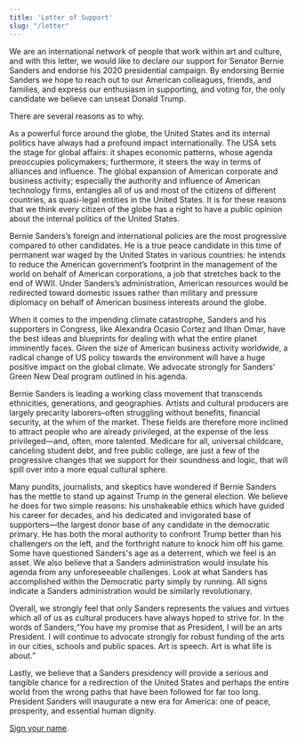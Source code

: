---
title: 'Letter of Support'
slug: "/letter"
---


We are an international network of people that work within art and culture, and with this letter, we would like to declare our support for Senator Bernie Sanders and endorse his 2020 presidential campaign. By endorsing Bernie Sanders we hope to reach out to our American colleagues, friends, and families, and express our enthusiasm in supporting, and voting for, the only candidate we believe can unseat Donald Trump.

There are several reasons as to why.

As a powerful force around the globe, the United States and its internal politics have always had a profound impact internationally. The USA sets the stage for global affairs: it shapes economic patterns, whose agenda preoccupies policymakers; furthermore, it steers the way in terms of alliances and influence. The global expansion of American corporate and business activity; especially the authority and influence of American technology firms, entangles all of us and most of the citizens of different countries, as quasi-legal entities in the United States. It is for these reasons that we think every citizen of the globe has a right to have a public opinion about the internal politics of the United States.

Bernie Sanders’s foreign and international policies are the most progressive compared to other candidates. He is a true peace candidate in this time of permanent war waged by the United States in various countries: he intends to reduce the American government’s footprint in the management of the world on behalf of American corporations, a job that stretches back to the end of WWII.  Under Sanders’s administration, American resources would be redirected toward domestic issues rather than military and pressure diplomacy on behalf of American business interests around the globe.

When it comes to the impending climate catastrophe, Sanders and his supporters in Congress, like Alexandra Ocasio Cortez and Ilhan Omar, have the best ideas and blueprints for dealing with what the entire planet imminently faces. Given the size of American business activity worldwide, a radical change of US policy towards the environment will have a huge positive impact on the global climate. We advocate strongly for Sanders’ Green New Deal program outlined in his agenda.

Bernie Sanders is leading a working class movement that transcends ethnicities, generations, and geographies. Artists and cultural producers are largely precarity laborers–often struggling without benefits, financial security, at the whim of the market. These fields are therefore more inclined to attract people who are already privileged, at the expense of the less privileged—and, often, more talented.  Medicare for all, universal childcare, canceling student debt, and free public college, are just a few of the progressive changes that we support for their soundness and logic, that will spill over into a more equal cultural sphere.

Many pundits, journalists, and skeptics have wondered if Bernie Sanders has the mettle to stand up against Trump in the general election. We believe he does for two simple reasons: his unshakeable ethics which have guided his career for decades, and his dedicated and invigorated base of supporters—the largest donor base of any candidate in the democratic primary. He has both the moral authority to confront Trump better than his challengers on the left, and the forthright nature to knock him off his game. Some have questioned Sanders's age as a deterrent, which we feel is an asset. We also believe that a Sanders administration would insulate his agenda from any unforeseeable challenges. Look at what Sanders has accomplished within the Democratic party simply by running. All signs indicate a Sanders administration would be similarly revolutionary.

Overall, we strongly feel that only Sanders represents the values and virtues which all of us as cultural producers have always hoped to strive for. In the words of Sanders,“You have my promise that as President, I will be an arts President. I will continue to advocate strongly for robust funding of the arts in our cities, schools and public spaces. Art is speech. Art is what life is about.”

Lastly, we believe that a Sanders presidency will provide a serious and tangible chance for a redirection of the United States and perhaps the entire world from the wrong paths that have been followed for far too long. President Sanders will inaugurate a new era for America: one of peace, prosperity, and essential human dignity.

<p><a href="https://forms.gle/D12ZuAnur5dRtY5z5" target="_blank">Sign your name</a>.</p>





